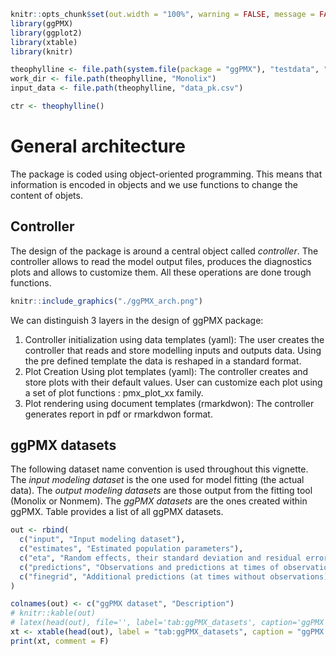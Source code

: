 ```r
knitr::opts_chunk$set(out.width = "100%", warning = FALSE, message = FALSE)
library(ggPMX)
library(ggplot2)
library(xtable)
library(knitr)

theophylline <- file.path(system.file(package = "ggPMX"), "testdata", "theophylline")
work_dir <- file.path(theophylline, "Monolix")
input_data <- file.path(theophylline, "data_pk.csv")

ctr <- theophylline()
```


# General architecture

The package is coded using object-oriented programming. This means that information is encoded in objects and we use functions to change the content of objets.

## Controller

The design of the package is around a central object called *controller*. The controller allows to read the model output files, produces the diagnostics plots and allows to customize them. All these operations are done trough functions.


```r
knitr::include_graphics("./ggPMX_arch.png")
```

We can distinguish 3 layers in the design of ggPMX package: 

1. Controller initialization using data templates (yaml): The user creates the controller that reads and store modelling inputs and outputs data. Using the pre defined template the data is reshaped in a standard format.
2. Plot Creation Using plot templates (yaml):  The controller creates and store plots with their default values. User can customize each plot using a set of plot functions : pmx_plot_xx family.
3. Plot rendering using document templates (rmarkdwon): The controller generates report in pdf or rmarkdwon format.

## ggPMX datasets

The following dataset name convention is used throughout this vignette. The *input modeling dataset* is the one used for model fitting (the actual data). The *output modeling datasets* are those output from the fitting tool (Monolix or Nonmem). The *ggPMX datasets* are the ones created within ggPMX. Table \ref{tab:ggPMX_datasets} provides a list of all ggPMX datasets. 

```r

out <- rbind(
  c("input", "Input modeling dataset"),
  c("estimates", "Estimated population parameters"),
  c("eta", "Random effects, their standard deviation and residual errors (to calculate shrinkage)"),
  c("predictions", "Observations and predictions at times of observations dataset"),
  c("finegrid", "Additional predictions (at times without observations)")
)

colnames(out) <- c("ggPMX dataset", "Description")
# knitr::kable(out)
# latex(head(out), file='', label='tab:ggPMX_datasets', caption='ggPMX datasets',where = "!htbp")
xt <- xtable(head(out), label = "tab:ggPMX_datasets", caption = "ggPMX datasets")
print(xt, comment = F)
```
\clearpage

